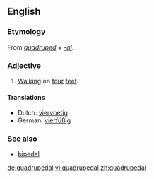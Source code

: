 ==English==
===Etymology===
From ''[[quadruped]]'' + ''[[-al]]''.
===Adjective===
{{en-adj|-}}
# [[walk|Walking]] on [[four]] [[feet]].

====Translations====
{{top}}
*Dutch: [[viervoetig]]
*German: [[vierfüßig]]
{{mid}}
{{bottom}}

===See also===
*[[bipedal]]

[[de:quadrupedal]]
[[vi:quadrupedal]]
[[zh:quadrupedal]]